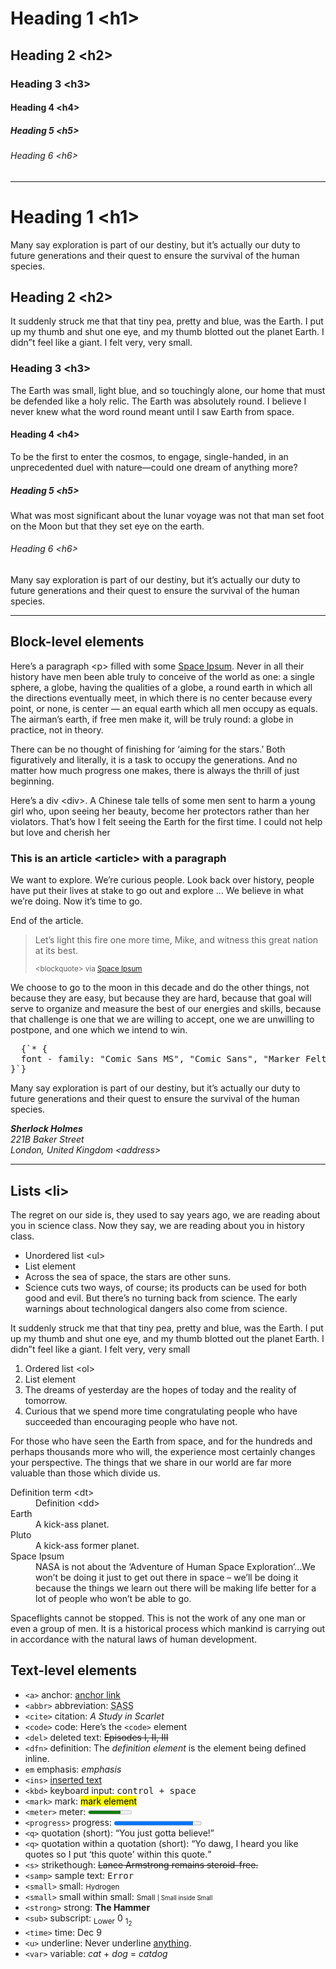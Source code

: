 # Heading 1 &lt;h1&gt;

## Heading 2 &lt;h2&gt;

### Heading 3 &lt;h3&gt;

#### Heading 4 &lt;h4&gt;

##### Heading 5 &lt;h5&gt;

###### Heading 6 &lt;h6&gt;

---

# Heading 1 &lt;h1&gt;

Many say exploration is part of our destiny, but it’s actually our duty to future generations and their quest to ensure the survival of the human species.

## Heading 2 &lt;h2&gt;

It suddenly struck me that that tiny pea, pretty and blue, was the Earth. I put up my thumb and shut one eye, and my thumb blotted out the planet Earth. I didn”t feel like a giant. I felt very, very small.

### Heading 3 &lt;h3&gt;

The Earth was small, light blue, and so touchingly alone, our home that must be defended like a holy relic. The Earth was absolutely round. I believe I never knew what the word round meant until I saw Earth from space.

#### Heading 4 &lt;h4&gt;

To be the first to enter the cosmos, to engage, single-handed, in an unprecedented duel with nature—could one dream of anything more?

##### Heading 5 &lt;h5&gt;

What was most significant about the lunar voyage was not that man set foot on the Moon but that they set eye on the earth.

###### Heading 6 &lt;h6&gt;

Many say exploration is part of our destiny, but it’s actually our duty to future generations and their quest to ensure the survival of the human species.

---

## Block-level elements

Here’s a paragraph &lt;p&gt; filled with some [Space Ipsum](http://spaceipsum.com/). Never in all their history have men been able truly to conceive of the world as one: a single sphere, a globe, having the qualities of a globe, a round earth in which all the directions eventually meet, in which there is no center because every point, or none, is center — an equal earth which all men occupy as equals. The airman’s earth, if free men make it, will be truly round: a globe in practice, not in theory.

There can be no thought of finishing for ‘aiming for the stars.’ Both figuratively and literally, it is a task
to occupy the generations. And no matter how much progress one makes, there is always the thrill of just
beginning.

<div>
  Here’s a div &lt;div&gt;. A Chinese tale tells of some men sent to harm a young girl who, upon seeing her
  beauty, become her protectors rather than her violators. That’s how I felt seeing the Earth for the first
  time. I could not help but love and cherish her
</div>

<article>
  <h3>This is an article &lt;article&gt; with a paragraph</h3>
  <p>
    We want to explore. We’re curious people. Look back over history, people have put their lives at stake to
    go out and explore … We believe in what we’re doing. Now it’s time to go.
  </p>
  <p>End of the article.</p>
</article>

<blockquote>
  <p>Let’s light this fire one more time, Mike, and witness this great nation at its best.</p>
  <small>
    &lt;blockquote&gt; via <a href="http://spaceipsum.com/">Space Ipsum</a>
  </small>
</blockquote>

We choose to go to the moon in this decade and do the other things, not because they are easy, but because
they are hard, because that goal will serve to organize and measure the best of our energies and skills,
because that challenge is one that we are willing to accept, one we are unwilling to postpone, and one which
we intend to win.

<pre>
  {`* {
  font - family: "Comic Sans MS", "Comic Sans", "Marker Felt" !important;
}`}
</pre>

Many say exploration is part of our destiny, but it’s actually our duty to future generations and their quest
to ensure the survival of the human species.

<address>
  <strong>Sherlock Holmes</strong>
  <br />
  221B Baker Street
  <br />
  London, United Kingdom &lt;address&gt;
</address>

<hr />

## Lists &lt;li&gt;

The regret on our side is, they used to say years ago, we are reading about you in science class. Now they
say, we are reading about you in history class.

- Unordered list &lt;ul&gt;
- List element
- Across the sea of space, the stars are other suns.
- Science cuts two ways, of course; its products can be used for both good and evil. But there’s no turning
  back from science. The early warnings about technological dangers also come from science.

It suddenly struck me that that tiny pea, pretty and blue, was the Earth. I put up my thumb and shut one eye,
and my thumb blotted out the planet Earth. I didn”t feel like a giant. I felt very, very small

1.  Ordered list &lt;ol&gt;
2.  List element
3.  The dreams of yesterday are the hopes of today and the reality of tomorrow.
4.  Curious that we spend more time congratulating people who have succeeded than encouraging people who have not.

For those who have seen the Earth from space, and for the hundreds and perhaps thousands more who will, the
experience most certainly changes your perspective. The things that we share in our world are far more
valuable than those which divide us.

<dl>
  <dt>Definition term &lt;dt&gt;</dt>
  <dd>Definition &lt;dd&gt;</dd>
  <dt>Earth</dt>
  <dd>A kick-ass planet.</dd>
  <dt>Pluto</dt>
  <dd>A kick-ass former planet.</dd>
  <dt>Space Ipsum</dt>
  <dd>
    NASA is not about the ‘Adventure of Human Space Exploration’…We won’t be doing it just to get out there in
    space – we’ll be doing it because the things we learn out there will be making life better for a lot of
    people who won’t be able to go.
  </dd>
</dl>

Spaceflights cannot be stopped. This is not the work of any one man or even a group of men. It is a historical
process which mankind is carrying out in accordance with the natural laws of human development.

## Text-level elements

- `<a>` anchor: [anchor link](#)
- `<abbr>` abbreviation: <abbr title="'Syntactically">SASS</abbr>
- `<cite>` citation: <cite>A Study in Scarlet</cite>
- `<code>` code: Here’s the `<code>` element
- `<del>` deleted text: <del>Episodes I, II, III</del>
- `<dfn>` definition: The <dfn>definition element</dfn> is the element being defined inline.
- `em` emphasis: <em>emphasis</em>
- `<ins>` <ins>inserted text</ins>
- `<kbd>` keyboard input: <kbd>control + space</kbd>
- `<mark>` mark: <mark>mark element</mark>
- `<meter>` meter: <meter value="423" min="200" max="500">awesomeness</meter>
- `<progress>` progress: <progress value="90" max="100">70 %</progress>
- `<q>` quotation (short): <q>You just gotta believe!</q>
- `<q>` quotation within a quotation (short): <q>Yo dawg, I heard you like quotes so I put <q>this quote</q> within this quote.</q>
- `<s>` strikethough: <s>Lance Armstrong remains steroid-free.</s>
- `<samp>` sample text: <samp>Error</samp>
- `<small>` small: <small>Hydrogen</small>
- `<small>` small within small: <small>Small <small>| Small inside Small</small></small>
- `<strong>` strong: <strong>The Hammer</strong>
- `<sub>` subscript: <sub>Lower</sub> 0 <sub>1<sub>2</sub></sub>
- `<time>` time: <time dateTime="1985-12-09 19:00">Dec 9</time>
- `<u>` underline: Never underline <u>anything</u>.
- `<var>` variable: <var>cat</var> + <var>dog</var> = <var>catdog</var>
